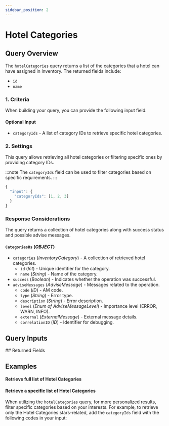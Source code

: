 ```yaml
---
sidebar_position: 2
---
```





# Hotel Categories

## Query Overview

The `hotelCategories` query returns a list of the categories that a hotel can have assigned in Inventory. The returned fields include:

* `id`
* `name`

### 1. Criteria

When building your query, you can provide the following input field:

#### Optional Input
* `categoryIds` - A list of category IDs to retrieve specific hotel categories.

### 2. Settings

This query allows retrieving all hotel categories or filtering specific ones by providing category IDs.

:::note
The `categoryIds` field can be used to filter categories based on specific requirements.
:::

```js
{
  "input": {
    "categoryIds": [1, 2, 3]
  }
}
```

### Response Considerations

The query returns a collection of hotel categories along with success status and possible advise messages.

#### `CategoriesRs` (*OBJECT*)
* `categories` (*InventoryCategory*) - A collection of retrieved hotel categories.
    * `id` (*Int*) - Unique identifier for the category.
    * `name` (*String*) - Name of the category.
* `success` (*Boolean*) - Indicates whether the operation was successful.
* `adviseMessages` (*AdviseMessage*) - Messages related to the operation.
    * `code` (*ID*) - AM code.
    * `type` (*String*) - Error type.
    * `description` (*String*) - Error description.
    * `level` (*Enum of AdviseMessageLevel*) - Importance level (ERROR, WARN, INFO).
    * `external` (*ExternalMessage*) - External message details.
    * `correlationID` (*ID*) - Identifier for debugging.

## Query Inputs

<InventoryHotelCategoriesFilterInput />
## Returned Fields

<CategoriesRs />


## Examples

#### Retrieve full list of Hotel Categories

<GraphqlSample query={hotelCategoriesQuery} variables={hotelCategoriesVariables} />


#### Retrieve a specific list of Hotel Categories

When utilizing the `hotelCategories` query, for more personalized results, filter specific categories based on your interests. For example, to retrieve only the Hotel Categories stars-related, add the `categoryIds` field with the following codes in your input:

<GraphqlSample query={hotelCategoriesQuery} variables={hotelCategoriesByCategoryIdsVariables} />